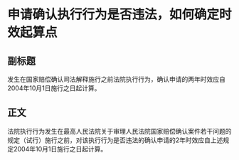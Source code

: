 # 申请确认执行行为是否违法，如何确定时效起算点
## 副标题
发生在国家赔偿确认司法解释施行之前法院执行行为，确认申请的两年时效应自2004年10月1日施行之日起计算。
## 正文
法院执行行为发生在最高人民法院关于审理人民法院国家赔偿确认案件若干问题的规定（试行）施行之前，对该执行行为是否违法的确认申请的2年时效应自上述规定2004年10月1日施行之日起计算。